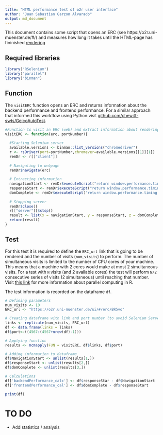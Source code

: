 ```yaml
---
title: "HTML performance test of o2r user interface"
author: "Juan Sebastian Garzon Alvarado"
output: md_document
---
```


This document contains some script that opens an ERC (see https://o2r.uni-muenster.de/#/) and measures how long it takes until the HTML-page has fininished [rendering](https://en.wikipedia.org/wiki/Front_end_and_back_end).

## Required libraries

```r
library("RSelenium")
library("parallel")
library("binman")
```

## Function

The `visitERC` function opens an ERC and returns information about the backend performance and frontend performance.
For a similar approach that informed this workflow using Python visit  [github.com/chewitt-swts/GeicoAutoTest](https://github.com/chewitt-swts/GeicoAutoTest/blob/master/PageLoadTimeClass.py).

```r
#Function to visit an ERC (web) and extract information about rendering time
visitERC <- function(erc, portNumber){
  
  #Starting Selenium server
  available.versions <- binman::list_versions("chromedriver")
  r <- rsDriver(port=portNumber,chromever=available.versions[[1]][1])
  remDr <- r[["client"]]
  
  # Navigating to webpage
  remDr$navigate(erc)
  
  # Extracting information
  navigationStart <- remDr$executeScript("return window.performance.timing.navigationStart")
  responseStart <- remDr$executeScript("return window.performance.timing.responseStart")
  domComplete <- remDr$executeScript("return window.performance.timing.domComplete")
  
  # Stopping server
  remDr$close()
  r[["server"]]$stop()
  result <- list(x = navigationStart, y = responseStart, z = domComplete)
  return(result)
}
```

## Test

For this test it is required to define the `ERC_url` link that is going to be rendered and the number of visits (`num_visits`) to perform.
The number of simultaneous visits is limited to the number of CPU cores of your machine.
This means that a machine with 2 cores would make at most 2 simultaneous visits.
For a test with `N` visits (and 2 available cores) the test will perform `N/2` consecutive series of visits (2 simultaneous) until reaching that number.
Visit [this link](https://nceas.github.io/oss-lessons/parallel-computing-in-r/parallel-computing-in-r.html) for more information about parallel computing in R.

The test information is recorded on the dataframe `df`.

```r
# Defining parameters
num_visits <- 10
ERC_url <- "https://o2r.uni-muenster.de/ui/#/erc/BR5vo"

# Creating dataframe with link and port number (to avoid Selenium Server errors)
links <- replicate(num_visits, ERC_url)
df <- data.frame(links = links)
df$port<-((4567:(4567+nrow(df)-1)))

# Applying function
results <- mcmapply(FUN = visitERC, df$links, df$port)

# Adding information to dataframe
df$NavigationStart <- unlist(results[1,])
df$responseStart <- unlist(results[2,])
df$domComplete <- unlist(results[3,])

# Calculations
df['backendPerformance_calc'] <- df$responseStar - df$NavigationStart
df['frontendPerformance_cal'] <- df$domComplete - df$responseStart

print(df)
```

# TO DO

- Add statistics / analysis
